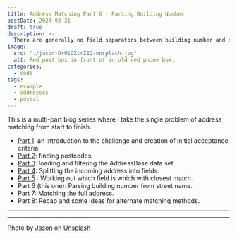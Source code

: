```yaml
---
title: Address Matching Part 6 - Parsing Building Number
postDate: 2024-08-21
draft: true
description: >-
  There are generally no field separators between building number and street so how can they be split?
image:
  src: "./jason-DrUiOZtrZEQ-unsplash.jpg"
  alt: Red post box in front of an old red phone box.
categories:
  - code
tags:
  - example
  - addresses
  - postal
---
```

This is a multi-part blog series where I take the single problem of address matching from start to finish.

- [Part 1](../address-matching-1-scope): an introduction to the challenge and creation of initial acceptance criteria.
- [Part 2](../address-matching-2-postcodes): finding postcodes.
- [Part 3](../address-matching-3-filter): loading and filtering the AddressBase data set.
- [Part 4](../address-matching-4-field-splitting): Splitting the incoming address into fields.
- [Part 5](../address-matching-5-closest-match) : Working out which field is which with closest match.
- Part 6 (this one): Parsing building number from street name.
- Part 7: Matching the full address.
- Part 8: Recap and some ideas for alternate matching methods.

---

---
Photo by [Jason](https://unsplash.com/@levelupfilming) on [Unsplash](https://unsplash.com/photos/a-red-telephone-booth-sitting-on-the-side-of-a-road-DrUiOZtrZEQ)
  